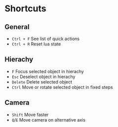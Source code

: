 # Shortcuts

## General

* `Ctrl + F` See list of quick actions
* `Ctrl + R` Reset lua state

## Hierachy

* `F` Focus selected object in hierachy
* `Esc` Deselect object in hierachy
* `Delete` Delete selected object
* `Ctrl` Move or rotate selected object in fixed steps

## Camera

* `Shift` Move faster
* `Q`/`E` Move camera on alternative axis

